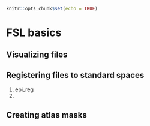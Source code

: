 

```r
knitr::opts_chunk$set(echo = TRUE)
```


# FSL basics

## Visualizing files

## Registering files to standard spaces
1. epi_reg
2. 

## Creating atlas masks
